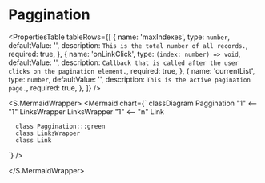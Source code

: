 

<Meta title="ApplicationModel/Components/Pages/AdminPage/Paggination/docs" />

# Paggination

<ComponentInfoTable
  name="Paggination"
  description="The component displays pagination."
  source="components/pages/admin-pages/paggination"
/>

<PropertiesTable
  tableRows={[
    {
      name: 'maxIndexes',
      type: `number`,
      defaultValue: '',
      description: `This is the total number of all records.`,
      required: true,
    },
    {
      name: 'onLinkClick',
      type: `(index: number) => void`,
      defaultValue: '',
      description: `Callback that is called after the user clicks on the pagination element.`,
      required: true,
    },
    {
      name: 'currentList',
      type: `number`,
      defaultValue: '',
      description: `This is the active pagination page.`,
      required: true,
    },
  ]}
/>

<S.MermaidWrapper>
<Mermaid
  chart={`
     classDiagram
      Paggination "1" <-- "1" LinksWrapper
      LinksWrapper "1" <-- "n" Link

      class Paggination:::green
      class LinksWrapper
      class Link

`}
/>

</S.MermaidWrapper>

<ReferenceList tableRows={[]} />
